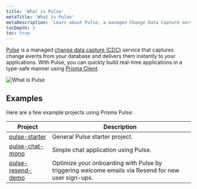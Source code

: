 ```yaml
---
title: 'What is Pulse'
metaTitle: 'What is Pulse'
metaDescription: 'Learn about Pulse, a managed Change Data Capture service that lets you build real-time applications with ease.'
tocDepth: 3
toc: true
---
```


<TopBlock>

[Pulse](https://www.prisma.io/data-platform/pulse) is a managed [change data capture (CDC)](https://en.wikipedia.org/wiki/Change_data_capture) service that captures change events from your database and delivers them instantly to your applications. With Pulse, you can quickly build real-time applications in a type-safe manner using [Prisma Client](/orm/prisma-client).

![What is Pulse](./images/what-is-pulse.png)

</TopBlock>

## Examples

Here are a few example projects using Prisma Pulse:

| Project                                                          | Description                                                                                                                                                     |
| ---------------------------------------------------------------- | --------------------------------------------------------------------------------------------------------------------------------------------------------------- |
| [pulse-starter](https://github.com/prisma/pulse-starter)         | General Pulse starter project.                                                                                                                         |
| [pulse-chat-mono](https://github.com/prisma/pulse-chat-mono)     | Simple chat application using Pulse.                                                                                            |
| [pulse-resend-demo](https://github.com/prisma/pulse-resend-demo) | Optimize your onboarding with Pulse by triggering welcome emails via Resend for new user sign-ups. |
